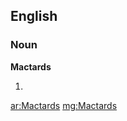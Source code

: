 ==English==

===Noun===
'''Mactards'''

# {{plural of|[[Mactard]]}}

[[ar:Mactards]]
[[mg:Mactards]]